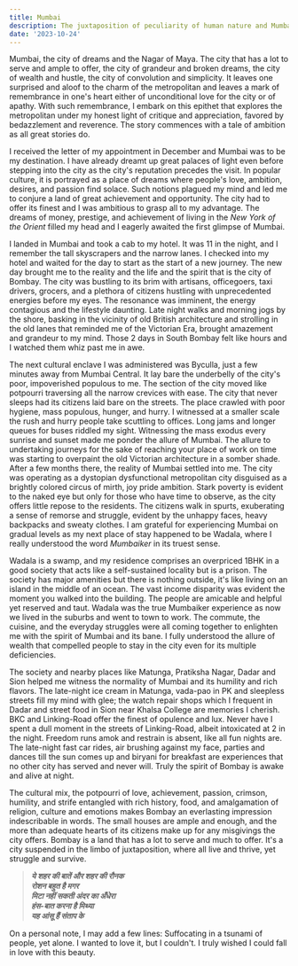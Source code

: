 ```yaml
---
title: Mumbai
description: The juxtaposition of peculiarity of human nature and Mumbai's spirit resulting in oddities that fit together perfectly in the puzzle
date: '2023-10-24'
---
```


Mumbai, the city of dreams and the Nagar of Maya. The city that has a lot to serve and ample to offer, the city of grandeur and broken dreams, the city of wealth and hustle, the city of convolution and simplicity. It leaves one surprised and aloof to the charm of the metropolitan and leaves a mark of remembrance in one's heart either of unconditional love for the city or of apathy. With such remembrance, I embark on this epithet that explores the metropolitan under my honest light of critique and appreciation, favored by bedazzlement and reverence. The story commences with a tale of ambition as all great stories do.

I received the letter of my appointment in December and Mumbai was to be my destination. I have already dreamt up great palaces of light even before stepping into the city as the city's reputation precedes the visit. In popular culture, it is portrayed as a place of dreams where people's love, ambition, desires, and passion find solace. Such notions plagued my mind and led me to conjure a land of great achievement and opportunity. The city had to offer its finest and I was ambitious to grasp all to my advantage. The dreams of money, prestige, and achievement of living in the _New York of the Orient_ filled my head and I eagerly awaited the first glimpse of Mumbai.

I landed in Mumbai and took a cab to my hotel. It was 11 in the night, and I remember the tall skyscrapers and the narrow lanes. I checked into my hotel and waited for the day to start as the start of a new journey. The new day brought me to the reality and the life and the spirit that is the city of Bombay. The city was bustling to its brim with artisans, officegoers, taxi drivers, grocers, and a plethora of citizens hustling with unprecedented energies before my eyes. The resonance was imminent, the energy contagious and the lifestyle daunting. Late night walks and morning jogs by the shore, basking in the vicinity of old British architecture and strolling in the old lanes that reminded me of the Victorian Era, brought amazement and grandeur to my mind. Those 2 days in South Bombay felt like hours and I watched them whiz past me in awe.

The next cultural enclave I was administered was Byculla, just a few minutes away from Mumbai Central. It lay bare the underbelly of the city's poor, impoverished populous to me. The section of the city moved like potpourri traversing all the narrow crevices with ease. The city that never sleeps had its citizens laid bare on the streets. The place crawled with poor hygiene, mass populous, hunger, and hurry. I witnessed at a smaller scale the rush and hurry people take scuttling to offices. Long jams and longer queues for buses riddled my sight. Witnessing the mass exodus every sunrise and sunset made me ponder the allure of Mumbai. The allure to undertaking journeys for the sake of reaching your place of work on time was starting to overpaint the old Victorian architecture in a somber shade. After a few months there, the reality of Mumbai settled into me. The city was operating as a dystopian dysfunctional metropolitan city disguised as a brightly colored circus of mirth, joy pride ambition. Stark poverty is evident to the naked eye but only for those who have time to observe, as the city offers little repose to the residents. The citizens walk in spurts, exuberating a sense of remorse and struggle, evident by the unhappy faces, heavy backpacks and sweaty clothes. I am grateful for experiencing Mumbai on gradual levels as my next place of stay happened to be Wadala, where I really understood the word _Mumbaiker_ in its truest sense.

Wadala is a swamp, and my residence comprises an overpriced 1BHK in a good society that acts like a self-sustained locality but is a prison. The society has major amenities but there is nothing outside, it's like living on an island in the middle of an ocean. The vast income disparity was evident the moment you walked into the building. The people are amicable and helpful yet reserved and taut. Wadala was the true Mumbaiker experience as now we lived in the suburbs and went to town to work. The commute, the cuisine, and the everyday struggles were all coming together to enlighten me with the spirit of Mumbai and its bane. I fully understood the allure of wealth that compelled people to stay in the city even for its multiple deficiencies.

The society and nearby places like Matunga, Pratiksha Nagar, Dadar and Sion helped me witness the normality of Mumbai and its humility and rich flavors. The late-night ice cream in Matunga, vada-pao in PK and sleepless streets fill my mind with glee; the watch repair shops which I frequent in Dadar and street food in Sion near Khalsa College are memories I cherish. BKC and Linking-Road offer the finest of opulence and lux. Never have I spent a dull moment in the streets of Linking-Road, albeit intoxicated at 2 in the night. Freedom runs amok and restrain is absent, like all fun nights are. The late-night fast car rides, air brushing against my face, parties and dances till the sun comes up and biryani for breakfast are experiences that no other city has served and never will. Truly the spirit of Bombay is awake and alive at night.

The cultural mix, the potpourri of love, achievement, passion, crimson, humility, and strife entangled with rich history, food, and amalgamation of religion, culture and emotions makes Bombay an everlasting impression indescribable in words. The small houses are ample and enough, and the more than adequate hearts of its citizens make up for any misgivings the city offers. Bombay is a land that has a lot to serve and much to offer. It's a city suspended in the limbo of juxtaposition, where all live and thrive, yet struggle and survive.

> **_ये शहर की बातें और शहर की रौनक<br/>रोशन बहुत है मगर<br/>मिटा नहीं सकती अंदर का अँधेरा<br/>हंस-बात करना है मिथ्या<br/>यह आंसू हैं संताप के_**

On a personal note, I may add a few lines:
Suffocating in a tsunami of people, yet alone. I wanted to love it, but I couldn't. I truly wished I could fall in love with this beauty.
